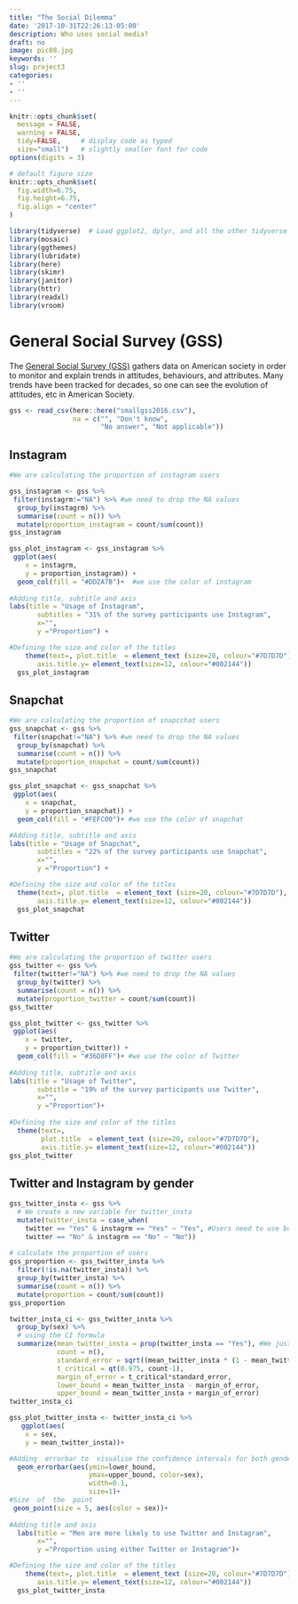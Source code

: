```yaml
---
title: "The Social Dilemma"
date: '2017-10-31T22:26:13-05:00'
description: Who uses social media?
draft: no
image: pic08.jpg
keywords: ''
slug: project3
categories:
- ''
- ''
---
```



```r
knitr::opts_chunk$set(
  message = FALSE, 
  warning = FALSE, 
  tidy=FALSE,     # display code as typed
  size="small")   # slightly smaller font for code
options(digits = 3)

# default figure size
knitr::opts_chunk$set(
  fig.width=6.75, 
  fig.height=6.75,
  fig.align = "center"
)
```


```r
library(tidyverse)  # Load ggplot2, dplyr, and all the other tidyverse packages
library(mosaic)
library(ggthemes)
library(lubridate)
library(here)
library(skimr)
library(janitor)
library(httr)
library(readxl)
library(vroom)
```


# General Social Survey (GSS)

The [General Social Survey (GSS)](http://www.gss.norc.org/) gathers data on American society in order to monitor and explain trends in attitudes, behaviours, and attributes. Many trends have been tracked for decades, so one can see the evolution of attitudes, etc in American Society.

```r
gss <- read_csv(here::here("smallgss2016.csv"), 
                na = c("", "Don't know",
                       "No answer", "Not applicable"))

```

## Instagram

```r
#We are calculating the proportion of instagram users

gss_instagram <- gss %>%
 filter(instagrm!="NA") %>% #we need to drop the NA values
  group_by(instagrm) %>% 
  summarise(count = n()) %>% 
  mutate(proportion_instagram = count/sum(count)) 
gss_instagram
```
```r
gss_plot_instagram <- gss_instagram %>%
 ggplot(aes(
    x = instagrm,
    y = proportion_instagram)) +
  geom_col(fill = "#DD2A7B")+  #we use the color of instagram
 
#Adding title, subtitle and axis 
labs(title = "Usage of Instagram",
       subtitles = "31% of the survey participants use Instagram",
       x="",
       y ="Proportion") +

#Defining the size and color of the titles
    theme(text=, plot.title  = element_text (size=20, colour="#7D7D7D"),
       axis.title.y= element_text(size=12, colour="#002144"))
  gss_plot_instagram
```

## Snapchat

```r
#We are calculating the proportion of snapcchat users
gss_snapchat <- gss %>%
 filter(snapchat!="NA") %>% #we need to drop the NA values
  group_by(snapchat) %>% 
  summarise(count = n()) %>% 
  mutate(proportion_snapchat = count/sum(count)) 
gss_snapchat

```
```r
gss_plot_snapchat <- gss_snapchat %>%
 ggplot(aes(
    x = snapchat,
    y = proportion_snapchat)) +
  geom_col(fill = "#FEFC00")+ #we use the color of snapchat

#Adding title, subtitle and axis  
labs(title = "Usage of Snapchat",
       subtitles = "22% of the survey participants use Snapchat",
       x="",
       y ="Proportion") +

#Defining the size and color of the titles
  theme(text=, plot.title  = element_text (size=20, colour="#7D7D7D"),
       axis.title.y= element_text(size=12, colour="#002144"))
  gss_plot_snapchat
```
## Twitter

```r
#We are calculating the proportion of twitter users
gss_twitter <- gss %>%
 filter(twitter!="NA") %>% #we need to drop the NA values
  group_by(twitter) %>% 
  summarise(count = n()) %>% 
  mutate(proportion_twitter = count/sum(count)) 
gss_twitter
```

```r
gss_plot_twitter <- gss_twitter %>%
 ggplot(aes(
    x = twitter,
    y = proportion_twitter)) +
  geom_col(fill = "#36D8FF")+ #we use the color of Twitter
  
#Adding title, subtitle and axis
labs(title = "Usage of Twitter",
       subtitle = "19% of the survey participants use Twitter",
       x="",
       y ="Proportion")+
  
#Defining the size and color of the titles
  theme(text=, 
        plot.title  = element_text (size=20, colour="#7D7D7D"),
        axis.title.y= element_text(size=12, colour="#002144"))
gss_plot_twitter

```

## Twitter and Instagram by gender

```r

gss_twitter_insta <- gss %>%
  # We create a new variable for twitter_insta
  mutate(twitter_insta = case_when(
    twitter == "Yes" & instagrm == "Yes" ~ "Yes", #Users need to use both Twitter and Insta to be recorded as a Yes
    twitter == "No" & instagrm == "No" ~ "No")) 
  
# calculate the proportion of users
gss_proportion <- gss_twitter_insta %>%
  filter(!is.na(twitter_insta)) %>% 
  group_by(twitter_insta) %>% 
  summarise(count = n()) %>% 
  mutate(proportion = count/sum(count)) 
gss_proportion

```

```r
twitter_insta_ci <- gss_twitter_insta %>%
  group_by(sex) %>%
  # using the CI formula
  summarize(mean_twitter_insta = prop(twitter_insta == "Yes"), #We just want to include those who previously answered Yes
            count = n(),
            standard_error = sqrt((mean_twitter_insta * (1 - mean_twitter_insta)) / count),
            t_critical = qt(0.975, count-1),
            margin_of_error = t_critical*standard_error,
            lower_bound = mean_twitter_insta - margin_of_error,
            upper_bound = mean_twitter_insta + margin_of_error)
twitter_insta_ci
```

```r
gss_plot_twitter_insta <- twitter_insta_ci %>%
   ggplot(aes(
    x = sex,
    y = mean_twitter_insta))+

#Adding  errorbar to  visualise the confidence intervals for both gender
  geom_errorbar(aes(ymin=lower_bound, 
                    ymax=upper_bound, color=sex), 
                    width=0.1,
                    size=1)+
#Size  of  the  point
 geom_point(size = 5, aes(color = sex))+
  
#Adding title and axis
  labs(title = "Men are more likely to use Twitter and Instagram",
       x="",
       y ="Proportion using either Twitter or Instagram")+

#Defining the size and color of the titles
    theme(text=, plot.title  = element_text (size=20, colour="#7D7D7D"),
       axis.title.y= element_text(size=12, colour="#002144"))
  gss_plot_twitter_insta
```


